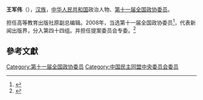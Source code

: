 '''王军伟'''（{{bd|1948年||}}），[[汉族|汉族]]，[[中华人民共和国|中华人民共和国]]政治人物、[[第十一届全国政协委员|第十一届全国政协委员]]。

担任高等教育出版社原副总编辑。2008年，当选第十一届全国政协委员<ref>{{cite news|title=第十一届全国政协委员名单|url=http://www.indaa.com.cn/zt/2009qglh/zxzs/200903/t20090303_127573.html|accessdate=2013-04-09|newspaper=新华社北京1月25日电 中国人民政治协商会议第十一届全国委员会委员名单(共2237人，2008年1月25日政协第十届全国委员会常务委员会第二十次会议通过)|date=2008年1月25日|deadurl=yes|archiveurl=https://web.archive.org/web/20130928014403/http://www.indaa.com.cn/zt/2009qglh/zxzs/200903/t20090303_127573.html|archivedate=2013年9月28日}}</ref>，代表新闻出版界，分入第四十四组。并担任提案委员会专委。<ref>{{cite news|title=全国政协信息-王军伟|url=http://www.cppcc.gov.cn/CMS/wylibary/showJcwyxtInfoWylibary.action?tabJcwyxt.guid=11W0022140&wytype=wjwy|accessdate=2013-04-11|newspaper=全国政协委员会|archive-date=2016-03-04|archive-url=https://web.archive.org/web/20160304212552/http://www.cppcc.gov.cn/CMS/wylibary/showJcwyxtInfoWylibary.action?tabJcwyxt.guid=11W0022140&wytype=wjwy|dead-url=no}}</ref>

==參考文獻==
{{reflist}}
{{中国政治人物小作品}}
{{DEFAULTSORT:wang junwei}}
[[Category:第十一届全国政协委员|Category:第十一届全国政协委员]]
[[Category:中国民主同盟中央委员会委员|Category:中国民主同盟中央委员会委员]]